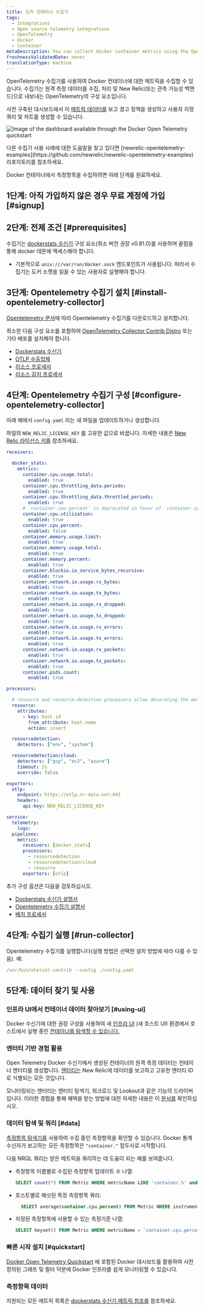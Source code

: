```yaml
---
title: 도커 컨테이너 수집기
tags:
  - Integrations
  - Open source telemetry integrations
  - OpenTelemetry
  - Docker
  - Container
metaDescription: You can collect docker container metrics using the OpenTelemetry collector.
freshnessValidatedDate: never
translationType: machine
---
```



OpenTelemetry 수집기를 사용하여 Docker 컨테이너에 대한 메트릭을 수집할 수 있습니다. 수집기는 원격 측정 데이터를 수집, 처리 및 New Relic(또는 관측 가능성 백엔드)으로 내보내는 OpenTelemetry의 구성 요소입니다.

사전 구축된 대시보드에서 이 [메트릭 데이터를](#data) 보고 경고 정책을 생성하고 사용자 지정 쿼리 및 차트를 생성할 수 있습니다.

<img
  title="Docker Open Telemetry quickstart dashboard"
  alt="Image of the dashboard available through the Docker Open Telemetry quickstart"
  src={infrastructureDockerOTELDashboard}
/>

<Callout variant="tip">
  다른 수집기 사용 사례에 대한 도움말을 찾고 있다면 [newrelic-opentelemetry-examples](https://github.com/newrelic/newrelic-opentelemetry-examples) 리포지토리를 참조하세요.
</Callout>

Docker 컨테이너에서 측정항목을 수집하려면 아래 단계를 완료하세요.

## 1단계: 아직 가입하지 않은 경우 무료 계정에 가입 [#signup]

<InlineSignup/>

## 2단계: 전제 조건 [#prerequisites]

수집기는 [dockerstats 수신기](https://github.com/open-telemetry/opentelemetry-collector-contrib/tree/main/receiver/dockerstatsreceiver) 구성 요소(최소 버전 권장 v0.81.0)를 사용하며 끝점을 통해 docker 데몬에 액세스해야 합니다.

* 기본적으로 `unix:///var/run/docker.sock` 엔드포인트가 사용됩니다. 따라서 수집기는 도커 소켓을 읽을 수 있는 사용자로 실행해야 합니다.

## 3단계: Opentelemetry 수집기 설치 [#install-opentelemetry-collector]

[Opentelemetry 문서](https://opentelemetry.io/docs/collector/getting-started/)에 따라 Opentelemetry 수집기를 다운로드하고 설치합니다.

최소한 다음 구성 요소를 포함하여 [OpenTelemetry Collector Contrib Distro](https://github.com/open-telemetry/opentelemetry-collector-releases/tree/main/distributions/otelcol-contrib) 또는 기타 배포를 설치해야 합니다.

* [Dockerstats 수신기](https://github.com/open-telemetry/opentelemetry-collector-contrib/tree/main/receiver/dockerstatsreceiver)
* [OTLP 수출업체](https://pkg.go.dev/go.opentelemetry.io/collector/exporter/otlpexporter)
* [리소스 프로세서](https://github.com/open-telemetry/opentelemetry-collector-contrib/blob/main/processor/resourceprocessor/README.md)
* [리소스 감지 프로세서](https://github.com/open-telemetry/opentelemetry-collector-contrib/blob/main/processor/resourcedetectionprocessor/README.md)

## 4단계: Opentelemetry 수집기 구성 [#configure-opentelemetry-collector]

아래 예에서 `config.yaml` 라는 새 파일을 업데이트하거나 생성합니다.

파일의 `NEW_RELIC_LICENSE_KEY` 를 고유한 값으로 바꿉니다. 자세한 내용은 [New Relic 라이선스 키를](/docs/apis/intro-apis/new-relic-api-keys/#license-key) 참조하세요.

```yaml
receivers:

  docker_stats:
    metrics:
      container.cpu.usage.total:
        enabled: true
      container.cpu.throttling_data.periods:
        enabled: true
      container.cpu.throttling_data.throttled_periods:
        enabled: true
      # `container.cpu.percent` is deprecated in favor of `container.cpu.utilization` in opentelemetry-collector-contrib v0.79.0
      container.cpu.utilization:
        enabled: true
      container.cpu.percent:
        enabled: false
      container.memory.usage.limit:
        enabled: true
      container.memory.usage.total:
        enabled: true
      container.memory.percent:
        enabled: true
      container.blockio.io_service_bytes_recursive:
        enabled: true
      container.network.io.usage.rx_bytes:
        enabled: true
      container.network.io.usage.tx_bytes:
        enabled: true
      container.network.io.usage.rx_dropped:
        enabled: true
      container.network.io.usage.tx_dropped:
        enabled: true
      container.network.io.usage.rx_errors:
        enabled: true
      container.network.io.usage.tx_errors:
        enabled: true
      container.network.io.usage.rx_packets:
        enabled: true
      container.network.io.usage.tx_packets:
        enabled: true
      container.pids.count:
        enabled: true

processors:

  # resource and resource-detection processors allow decorating the metrics with host attributes
  resource:
    attributes:
      - key: host.id
        from_attribute: host.name
        action: insert

  resourcedetection:
    detectors: ["env", "system"]

  resourcedetection/cloud:
    detectors: ["gcp", "ec2", "azure"]
    timeout: 2s
    override: false

exporters:
  otlp:
    endpoint: https://otlp.nr-data.net:443
    headers:
      api-key: NEW_RELIC_LICENSE_KEY

service:
  telemetry:
    logs:
  pipelines:
    metrics:
      receivers: [docker_stats]
      processors:
        - resourcedetection
        - resourcedetection/cloud
        - resource
      exporters: [otlp]
```

추가 구성 옵션은 다음을 검토하십시오.

* [Dockerstats 수신기 설명서](https://github.com/open-telemetry/opentelemetry-collector-contrib/tree/main/receiver/dockerstatsreceiver#configuration)
* [Opentelemetry 수집기 설명서](https://opentelemetry.io/docs/collector/configuration/)
* [배치 프로세서](https://github.com/open-telemetry/opentelemetry-collector/blob/main/processor/batchprocessor/README.md)

## 4단계: 수집기 실행 [#run-collector]

Opentelemetry 수집기를 실행합니다(실행 방법은 선택한 설치 방법에 따라 다를 수 있음). 예:

```yaml
/usr/bin/otelcol-contrib --config ./config.yaml
```

## 5단계: 데이터 찾기 및 사용

### 인프라 UI에서 컨테이너 데이터 찾아보기 [#using-ui]

Docker 수신기에 대한 권장 구성을 사용하여 새 [인프라 UI](/docs/infrastructure/infrastructure-ui-pages/infrastructure-ui-entities#access-new-ui) (새 호스트 UI) 환경에서 호스트에서 실행 중인 [컨테이너를 탐색할 수 있습니다.](/docs/infrastructure/infrastructure-ui-pages/hosts-new-view/#containers)

### 엔터티 기반 경험 활용

Open Telemetry Docker 수신기에서 생성된 컨테이너의 원격 측정 데이터는 컨테이너 엔터티를 생성합니다. [엔터티는](/docs/new-relic-solutions/new-relic-one/core-concepts/what-entity-new-relic/) New Relic에 데이터를 보고하고 고유한 엔터티 ID로 식별되는 모든 것입니다.

모니터링되는 엔터티는 엔터티 탐색기, 워크로드 및 Lookout과 같은 기능의 드라이버입니다. 이러한 경험을 통해 혜택을 받는 방법에 대한 자세한 내용은 이 [문서를](/docs/new-relic-solutions/new-relic-one/core-concepts/new-relic-explorer-view-performance-across-apps-services-hosts/) 확인하십시오.

### 데이터 탐색 및 쿼리 [#data]

[측정항목 탐색기를](/docs/query-your-data/explore-query-data/browse-data/introduction-data-explorer) 사용하여 수집 중인 측정항목을 확인할 수 있습니다. Docker 통계 수신자가 보고하는 모든 측정항목은 `"container."` 접두사로 시작합니다.

다음 NRQL 쿼리는 받은 메트릭을 쿼리하는 데 도움이 되는 예를 보여줍니다.

* 측정항목 이름별로 수집된 측정항목 업데이트 수 나열:

  ```sql
  SELECT count(*) FROM Metric WHERE metricName LIKE 'container.%' and instrumentation.provider='opentelemetry' facet metricName LIMIT max
  ```

* 호스트별로 패싯된 특정 측정항목 쿼리:

  ```sql
    SELECT average(container.cpu.percent) FROM Metric WHERE instrumentation.provider='opentelemetry' FACET host.name TIMESERIES
  ```

* 지정된 측정항목에 사용할 수 있는 측정기준 나열:

  ```sql
  SELECT keyset() FROM Metric WHERE metricName = 'container.cpu.percent'
  ```

### 빠른 시작 설치 [#quickstart]

[Docker Open Telemetry Quickstart](https://newrelic.com/instant-observability/docker-otel) 에 포함된 Docker 대시보드를 활용하여 사전 정의된 그래프 및 필터 덕분에 Docker 인프라를 쉽게 모니터링할 수 있습니다.

### 측정항목 데이터

지원되는 모든 메트릭 목록은 [dockerstats 수신기 메트릭 참조를](https://github.com/open-telemetry/opentelemetry-collector-contrib/blob/main/receiver/dockerstatsreceiver/documentation.md) 참조하세요.